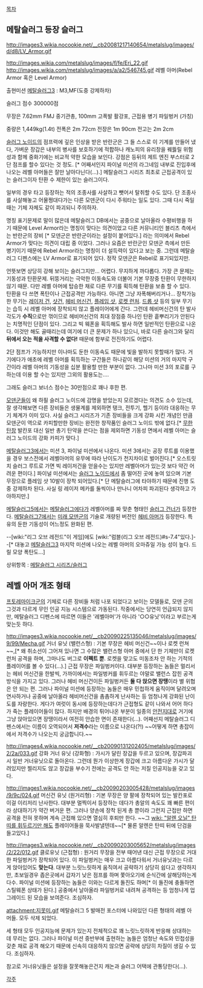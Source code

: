 [[목차]]

== 메탈슬러그 등장 슬러그 ==
http://images3.wikia.nocookie.net/__cb20081217140654/metalslug/images/d/d8/LV_Armor.gif

http://images.wikia.com/metalslug/images/f/fe/Eri_22.gif http://images.wikia.com/metalslug/images/a/a2/546745.gif 
레벨 아머(Rebel Armor 혹은  Level Armor)

출현미션
[[메탈슬러그3]] : M3,MF(도중 강제하차)

슬러그 점수
300000점

무장은 7.62mm FMJ 중기관총, 100mm 고폭발 활강포, 근접용 병기 파일벙커 (가칭)

중량은 1,449kg(1.4t)
전폭은 2m 72cm
전장은 1m 90cm
전고는 2m 2cm

[[슬러그 노이드]]의 점프력에 깊은 인상을 받은 반란군은 그 들 스스로 이 기계를 만들어 냈다,
가벼운 장갑은 내부의 병사를 보호하기에 적합하나 캐노피의 유리창을 꿰뜷릴 위험성과 함께 중화기에는 비교적 약한 모습을 보인다. 강점은 등뒤의 제트 엔진 부스터로 2단 점프를 할수 있다는 것 정도. [* 어째서인지 파이널 미션의 라그네임 내부로 진입후에 나오는 레벨 아머들은 잘만 날아다닌다(...).] 메탈슬러그 시리즈 최초로 근접공격이 있는 슬러그이자 탄환 수 제한이 있는 슬러그이다.

일부의 경우 타고 등장하는 적의 조종사를 사살하고 뺏어서 탈취할 수도 있다. 단 조종사를 사살해놓고 어물쩡대다가는 다른 모덴군이 다시 주워타는 일도 있다. 그때 다시 죽일때는 기체 자체도 같이 파괴되니 주의하자.

명칭 표기문제로 말이 많은데 메탈슬러그 DB에서는 공중으로 날아올라 수평비행을 하기 때문에 Level Armor라는 명칭이 맞다는 의견이었고 다른 커뮤니티인 블리츠 측에서는 반란군의 장비 [* 모덴군은 반란군이라는 설정이 붙어있다.] 라는 의미에서 Rebel Armor가 맞다는 의견이 대립 중 이었다. 그러나 요즘은 반란군인 모덴군 측에서 만든 병기이기 때문에 Rebel Armor라는 명칭이 더 설득력이 있다고 보는 중. 그런데 메탈슬러그 디펜스에는 LV Armor로 표기되어 있다. 정작 모덴군은 Rebel로 표기되있지만.

언뜻보면 상당히 강해 보이는 슬러그지만... 어렵다. 무지하게 까다롭다. 가장 큰 문제는 기동성과 탄환문제. 뒤뚱거리는 극악한 이동속도와 더불어 기본 무장중 탄환이 무한하지 않기 때문. 다만 레벨 아머에 탑승한 채로 다른 무기를 획득해 탄환을 보충 할 수 있다. 탄환을 다 쓰면 폭탄이나 근접공격만 가능하다. 아니면 그냥 자폭해버리거나... 장착가능한 무기는 [[레이저 건]], [[샷건]], [[헤비 머신건]], [[플레임 샷]], [[로켓 런처]]. [[드롭 샷]] 등의 일부 무기는 습득 시 레벨 아머에 장착되지 않고 플레이어에게 간다. 그런데 헤비머신건의 탄 발사 각도가 '''수직'''으로만 꺾이므로 헤비머신건의 최대 장점중 하나인 탄환 흩뿌리기가 안된다는 치명적인 단점이 있다. 그리고 빅 웨폰을 획득해도 발사 하면 일반적인 탄환으로 나온다. 이것만 해도 골때리는데 여기에 더 큰 문제가 하나 있으니, 바로 다른 슬러그와 달리 '''뒤에서 오는 적을 사격할 수 없다!''' 때문에 함부로 전진하기도 어렵다.

2단 점프가 가능하지만 이나마도 둔한 이동속도 때문에 빛을 발하지 못할때가 많다. 거기에다가 애초에 레벨 아머를 획득하는 구간들은 하나같이 해당 미션의 거의 마지막 구간이라 레벨 아머의 기동성을 십분 활용할 만한 부분이 없다. 그나마 미션 3의 포로를 구하는데 이용 할 수는 있지만 그외의 활용도는....

그래도 슬러그 보너스 점수는 30만점으로 꽤나 후한 편.

[[모덴군]]들이 왜 하필 슬러그 노이드에 감명을 받았는지 모르겠다는 의견도 소수 있는데, 잘 생각해보면 다른 장비들은 생물계를 제외하면 탱크, 전투기, 헬기 등이라 대응하는 무기 체계가 이미 있다. 사실 슬러그 시리즈가 기존 장비들을 크게 강화 시킨 개념인 만큼 모덴군이 역으로 카피할만한 장비는 완전한 창작품인 슬러그 노이드 밖에 없다.[* [[무한 탄창]] 발칸포 대신 일반 총기 탄약을 쓴다는 점을 제외하면 기동성 면에서 레벨 아머는 슬러그 노이드의 강화 카피가 맞다.]

[[메탈슬러그3]]에서는 미션 3, 파이널 미션에서 나온다. 미션 3에서는 공장 루트를 이용했을 경우 보스전에서 레벨아머의 유무에 따라 난이도가 천지차이로 벌어진다.[* 오스트릿치 슬러그 루트로 가면 빅 레이저건을 얻을수는 있지만 레벨아머가 있는것 보다 약간 어려운 편이다.] 파이널 미션에서는 [[슬러그 노이드]]에서 좀 떨어진 곳에 놓여 있으며 기본 무장으로 플레임 샷 10발이 장착 되어있다.[* 단 메탈슬러그에 타야하기 때문에 진행 도중 강제하차 된다. 사실 링 레이저 메카를 둘씩이나 만나니 어차피 파괴된다 생각하고 가야하지만.]

[[메탈슬러그5]]에서는 [[메탈슬러그]]에다가 레벨아머를 짜 맞춘 형태인 [[슬러그 건너]]가 등장한다. [[메탈슬러그7]]에서는 [[미래 모덴군]]의 기술로 개량된 버전인 [[헤비 아머]]가 등장한다. 특유의 둔한 기동성이 어느정도 완화된 편.

--[wiki:"리그 오브 레전드"이 게임]에도 [wiki:"럼블(리그 오브 레전드)#s-7.4"있다.]--[* 대놓고 [[메탈슬러그3]] 마지막 미션에 나오는 레벨 아머의 오마쥬일 가능 성이 높다. 드릴 모양 폭탄도...]

상위항목 : [[메탈슬러그 시리즈/슬러그]]

== 레벨 아머 개조 형태 ==
[[프토레마이크군]]의 기체로 다른 장비들 처럼 나포 되었다고 보이는 모델들로, 모덴 군의 그것과 다르게 무인 인공 지능 시스템으로 가동된다. 작중에서는 당연히 언급되지 않지만, 메탈슬러그 디펜스에 따르면 이들은 '레벨아머'가 아니라 '○○유닛'이라고 부르는게 맞는듯 하다.

http://images3.wikia.nocookie.net/__cb20090225135046/metalslug/images/9/99/Mecha.gif
거너 유닛 (밸런스형) : 기본 무장은 헤비 머신건~~이나 로켓 런쳐~~,[* 왜 취소선이 그어져 있나면 그 수많은 밸런스형 아머 중에서 단 한 기체만이 로켓 런처 공격을 하며, 그마나도 버그로 '''이펙트 뿐'''. 로켓을 맞고도 미동조차 안 하는 기적의 플레이어를 볼 수 있다(...).] 근접 무장은 파일벙커이다. 대부분 등장하는 놈들은 멀리서는 헤비 머신건을 한발씩, 가까이에서는 파일벙커를 휘두르는 야말로 밸런스 잡힌 공격방식을 가지고 있다. 그러나 헤비 머신건이든 파일벙커든 '''둘 다 앉으면 장땡'''이라 별 위협은 안 되는 편. 
그러나 파이널 미션에 등장하는 놈들은 매우 민첩하게 움직이며 달려오며 연사하거나 공중에 날아올라 헤비머신건을 촘촘하게 난사하는 등 엄청나게 강화된 난이도를 자랑한다. 게다가 여럿이 동시에 등장하는데다가 근접형도 같이 나와서 어어 하다가 죽는 플레이어들이 많다. 하지만 배경의 튀어나온 부분이 일종의 [[안전지대]]로 거기에 그냥 앉아있으면 장땡이라서 여전히 안습한 면이 존재한다(...). 어째선지 메탈슬러그 디펜스에서는 이름이 오역되어서 '''저격수'''라는 이름으로 나온다(?!) ~~어떻게 하면 총잡이에서 저격수가 나오는지 궁금합니다.~~

http://images4.wikia.nocookie.net/__cb20090131202405/metalslug/images/2/2a/033.gif
강화 거너 유닛 (강화형) : 가시가 달린 장갑을 두르고 있으며, 장갑파괴시 일반 거너유닛으로 돌아온다. 그런데 뭔가 이상한게 장갑에 크고 아름다운 가시가 달려있지만 찔리지도 않고 장갑을 부수기 전에는 공격도 안 하는 저질 인공지능을 갖고 있다.

http://images1.wikia.nocookie.net/__cb20090203005428/metalslug/images/9/9c/024.gif
머신건 유닛 (원거리형) : 기본 무장은 양 팔에 장착되어 있는 발칸포로 이걸 이리저리 난사한다. 대부분 멀찍이서 등장하는 데다가 총알의 속도도 꽤 빠른 편이라 상대하기가 약간 버거운 편. 그러나 양손에 장착 된게 총 뿐이라 그런지 근접만 하면 공격을 전혀 못하며 계속 근접해 있으면 열심히 후퇴만 한다. ~~그 [[wiki: "알렌 오닐" 탄띠를 휘두르기만 해도]] 플레이어들을 묵사발낼텐데~~[* 물론 알렌은 탄띠 뒤에 단검을 들고있다.]

http://images3.wikia.nocookie.net/__cb20090203005652/metalslug/images/2/22/012.gif
클로유닛 (근접형) : 원거리 무장을 전부 때어낸 대신 근접 무장으로 거대한 파일벙커가 장착되어 있다. 이 파일벙커는 매우 크고 아름다워서 거너유닛과는 다르게 앉아있어도 '''맞는다'''. 대부분 느릿느릿하게 움직여서 공략하기 상당히 쉽다고 생각하지만, 초보일경우 좁은곳에서 갑자기 낮은 점프를 하며 쫓아오기에 순식간에 살해당하는게 다수. 파이널 미션에 등장하는 놈들은 이와는 다르게 돌진도 하며[* 이 돌진에 충돌하면 스틸웨폰 상태가 된다.] 공중에서 날아올라 파일벙커로 내려쳐 공격하는 등 엄청나게 업그레이드 된 모습을 보여준다. 조심하자.
 
attachment:지못미.gif
메탈슬러그 5 발매전 포스터에 나와있던 다른 형태의 레벨 아머들. 모두 삭제 되었다.

세 형태 모두 인공지능에 문제가 있는지 전체적으로 꽤 느릿느릿하게 반응해 상대하는 데 무리는 없다. 그러나 파이널 미션 중반부에 출현하는 놈들은 엄청난 속도와 민첩성을 갖춘 채로 공격 해오기 때문에 신속히 대응하지 않으면 공략에 상당히 차질이 생길 수 있다. 조심하자.

참고로 거너유닛들은 설정을 잘못해놓은건지 캐논과 슬러그 어택에 관통당한다(...).

[[각주]]
